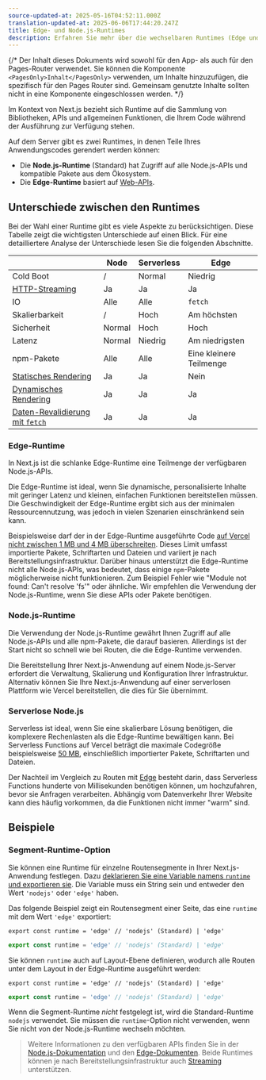 ```yaml
---
source-updated-at: 2025-05-16T04:52:11.000Z
translation-updated-at: 2025-06-06T17:44:20.247Z
title: Edge- und Node.js-Runtimes
description: Erfahren Sie mehr über die wechselbaren Runtimes (Edge und Node.js) in Next.js.
---
```


{/* Der Inhalt dieses Dokuments wird sowohl für den App- als auch für den Pages-Router verwendet. Sie können die Komponente `<PagesOnly>Inhalt</PagesOnly>` verwenden, um Inhalte hinzuzufügen, die spezifisch für den Pages Router sind. Gemeinsam genutzte Inhalte sollten nicht in eine Komponente eingeschlossen werden. */}

Im Kontext von Next.js bezieht sich Runtime auf die Sammlung von Bibliotheken, APIs und allgemeinen Funktionen, die Ihrem Code während der Ausführung zur Verfügung stehen.

Auf dem Server gibt es zwei Runtimes, in denen Teile Ihres Anwendungscodes gerendert werden können:

- Die **Node.js-Runtime** (Standard) hat Zugriff auf alle Node.js-APIs und kompatible Pakete aus dem Ökosystem.
- Die **Edge-Runtime** basiert auf [Web-APIs](/docs/app/api-reference/edge).

## Unterschiede zwischen den Runtimes

Bei der Wahl einer Runtime gibt es viele Aspekte zu berücksichtigen. Diese Tabelle zeigt die wichtigsten Unterschiede auf einen Blick. Für eine detailliertere Analyse der Unterschiede lesen Sie die folgenden Abschnitte.

|                                                                                                                                       | Node   | Serverless | Edge             |
| ------------------------------------------------------------------------------------------------------------------------------------- | ------ | ---------- | ---------------- |
| Cold Boot                                                                                                                             | /      | Normal     | Niedrig          |
| [HTTP-Streaming](/docs/app/building-your-application/routing/loading-ui-and-streaming)                                                | Ja     | Ja         | Ja               |
| IO                                                                                                                                    | Alle   | Alle       | `fetch`          |
| Skalierbarkeit                                                                                                                        | /      | Hoch       | Am höchsten      |
| Sicherheit                                                                                                                            | Normal | Hoch       | Hoch             |
| Latenz                                                                                                                                | Normal | Niedrig    | Am niedrigsten   |
| npm-Pakete                                                                                                                            | Alle   | Alle       | Eine kleinere Teilmenge |
| [Statisches Rendering](/docs/app/building-your-application/rendering/server-components#static-rendering-default)                       | Ja     | Ja         | Nein             |
| [Dynamisches Rendering](/docs/app/building-your-application/rendering/server-components#dynamic-rendering)                             | Ja     | Ja         | Ja               |
| [Daten-Revalidierung mit `fetch`](/docs/app/building-your-application/data-fetching/fetching-caching-and-revalidating#revalidating-data) | Ja     | Ja         | Ja               |

### Edge-Runtime

In Next.js ist die schlanke Edge-Runtime eine Teilmenge der verfügbaren Node.js-APIs.

Die Edge-Runtime ist ideal, wenn Sie dynamische, personalisierte Inhalte mit geringer Latenz und kleinen, einfachen Funktionen bereitstellen müssen. Die Geschwindigkeit der Edge-Runtime ergibt sich aus der minimalen Ressourcennutzung, was jedoch in vielen Szenarien einschränkend sein kann.

Beispielsweise darf der in der Edge-Runtime ausgeführte Code [auf Vercel nicht zwischen 1 MB und 4 MB überschreiten](https://vercel.com/docs/concepts/limits/overview#edge-middleware-and-edge-functions-size). Dieses Limit umfasst importierte Pakete, Schriftarten und Dateien und variiert je nach Bereitstellungsinfrastruktur. Darüber hinaus unterstützt die Edge-Runtime nicht alle Node.js-APIs, was bedeutet, dass einige `npm`-Pakete möglicherweise nicht funktionieren. Zum Beispiel Fehler wie "Module not found: Can't resolve 'fs'" oder ähnliche. Wir empfehlen die Verwendung der Node.js-Runtime, wenn Sie diese APIs oder Pakete benötigen.

### Node.js-Runtime

Die Verwendung der Node.js-Runtime gewährt Ihnen Zugriff auf alle Node.js-APIs und alle npm-Pakete, die darauf basieren. Allerdings ist der Start nicht so schnell wie bei Routen, die die Edge-Runtime verwenden.

Die Bereitstellung Ihrer Next.js-Anwendung auf einem Node.js-Server erfordert die Verwaltung, Skalierung und Konfiguration Ihrer Infrastruktur. Alternativ können Sie Ihre Next.js-Anwendung auf einer serverlosen Plattform wie Vercel bereitstellen, die dies für Sie übernimmt.

### Serverlose Node.js

Serverless ist ideal, wenn Sie eine skalierbare Lösung benötigen, die komplexere Rechenlasten als die Edge-Runtime bewältigen kann. Bei Serverless Functions auf Vercel beträgt die maximale Codegröße beispielsweise [50 MB](https://vercel.com/docs/concepts/limits/overview#serverless-function-size), einschließlich importierter Pakete, Schriftarten und Dateien.

Der Nachteil im Vergleich zu Routen mit [Edge](https://vercel.com/docs/concepts/functions/edge-functions) besteht darin, dass Serverless Functions hunderte von Millisekunden benötigen können, um hochzufahren, bevor sie Anfragen verarbeiten. Abhängig vom Datenverkehr Ihrer Website kann dies häufig vorkommen, da die Funktionen nicht immer "warm" sind.

<AppOnly>

## Beispiele

### Segment-Runtime-Option

Sie können eine Runtime für einzelne Routensegmente in Ihrer Next.js-Anwendung festlegen. Dazu [deklarieren Sie eine Variable namens `runtime` und exportieren sie](/docs/app/api-reference/file-conventions/route-segment-config). Die Variable muss ein String sein und entweder den Wert `'nodejs'` oder `'edge'` haben.

Das folgende Beispiel zeigt ein Routensegment einer Seite, das eine `runtime` mit dem Wert `'edge'` exportiert:

```tsx filename="app/page.tsx" switcher
export const runtime = 'edge' // 'nodejs' (Standard) | 'edge'
```

```jsx filename="app/page.js" switcher
export const runtime = 'edge' // 'nodejs' (Standard) | 'edge'
```

Sie können `runtime` auch auf Layout-Ebene definieren, wodurch alle Routen unter dem Layout in der Edge-Runtime ausgeführt werden:

```tsx filename="app/layout.tsx" switcher
export const runtime = 'edge' // 'nodejs' (Standard) | 'edge'
```

```jsx filename="app/layout.js" switcher
export const runtime = 'edge' // 'nodejs' (Standard) | 'edge'
```

Wenn die Segment-Runtime _nicht_ festgelegt ist, wird die Standard-Runtime `nodejs` verwendet. Sie müssen die `runtime`-Option nicht verwenden, wenn Sie nicht von der Node.js-Runtime wechseln möchten.

</AppOnly>

> Weitere Informationen zu den verfügbaren APIs finden Sie in der [Node.js-Dokumentation](https://nodejs.org/docs/latest/api/) und den [Edge-Dokumenten](/docs/app/api-reference/edge). Beide Runtimes können je nach Bereitstellungsinfrastruktur auch [Streaming](/docs/app/building-your-application/routing/loading-ui-and-streaming) unterstützen.